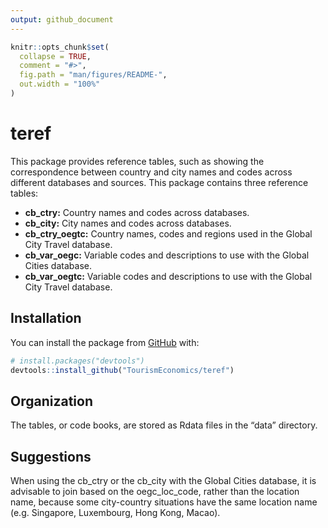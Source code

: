 ```yaml
---
output: github_document
---
```


<!-- README.md is generated from README.Rmd. Please edit that file -->

```r
knitr::opts_chunk$set(
  collapse = TRUE,
  comment = "#>",
  fig.path = "man/figures/README-",
  out.width = "100%"
)
```

# teref

<!-- badges: start -->
<!-- badges: end -->

This package provides reference tables, such as showing the correspondence between country and city names and codes across different databases and sources. This package contains three reference tables:  

* __cb_ctry:__ Country names and codes across databases.  
* __cb_city:__ City names and codes across databases.
* __cb_ctry_oegtc:__ Country names, codes and regions used in the Global City Travel database.
* __cb_var_oegc:__ Variable codes and descriptions to use with the Global Cities database. 
* __cb_var_oegtc:__ Variable codes and descriptions to use with the Global City Travel database.

## Installation

You can install the package from [GitHub](https://github.com/) with:

``` r
# install.packages("devtools")
devtools::install_github("TourismEconomics/teref")
```

## Organization
The tables, or code books, are stored as Rdata files in the "data" directory. 


## Suggestions

When using the cb_ctry or the cb_city with the Global Cities database, it is advisable to join based on the oegc_loc_code, rather than the location name, because some city-country situations have the same location name (e.g. Singapore, Luxembourg, Hong Kong, Macao).
